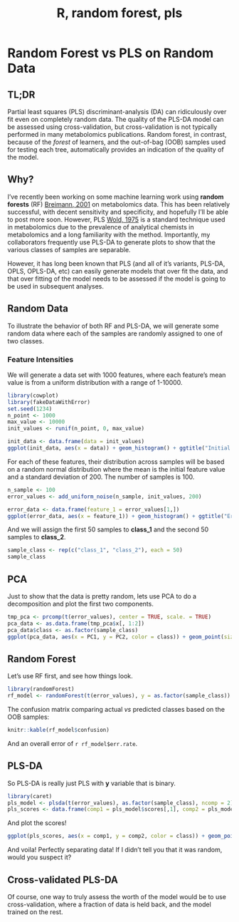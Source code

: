 % R, random forest, pls

# Random Forest vs PLS on Random Data

## TL;DR

Partial least squares (PLS) discriminant-analysis (DA) can ridiculously over fit
even on completely random data. The quality of the PLS-DA model can be assessed
using cross-validation, but cross-validation is not typically performed in many
metabolomics publications. Random forest, in contrast, because of the *forest* of
learners, and the out-of-bag (OOB) samples used for testing each tree, automatically
provides an indication of the quality of the model.

## Why?

I've recently been working on some machine learning work using **random forests**
(RF) [Breimann, 2001](link) on metabolomics data. This has been relatively successful,
with decent sensitivity and specificity, and hopefully I'll be able to post more
soon. However, PLS [Wold, 1975](link) is a standard technique used in metabolomics
due to the prevalence of analytical chemists in metabolomics and a long familiarity
with the method. Importantly, my collaborators frequently use PLS-DA to generate
plots to show that the various classes of samples are separable.

However, it has long been known that PLS (and all of it's variants, PLS-DA, OPLS,
OPLS-DA, etc) can easily generate models that over fit the data, and that over fitting
of the model needs to be assessed if the model is going to be used in subsequent
analyses. 

## Random Data

To illustrate the behavior of both RF and PLS-DA, we will generate some random data
where each of the samples are randomly assigned to one of two classes.

### Feature Intensities

We will generate a data set with 1000 features, where each feature's mean value
is from a uniform distribution with a range of 1-10000.

```r
library(cowplot)
library(fakeDataWithError)
set.seed(1234)
n_point <- 1000
max_value <- 10000
init_values <- runif(n_point, 0, max_value)
```

```r
init_data <- data.frame(data = init_values)
ggplot(init_data, aes(x = data)) + geom_histogram() + ggtitle("Initial Data")
```

For each of these features, their distribution across samples will be based on
a random normal distribution where the mean is the initial feature value and a
standard deviation of 200. The number of samples is 100.

```r
n_sample <- 100
error_values <- add_uniform_noise(n_sample, init_values, 200)
```

```r
error_data <- data.frame(feature_1 = error_values[1,])
ggplot(error_data, aes(x = feature_1)) + geom_histogram() + ggtitle("Error Data")
```

And we will assign the first 50 samples to **class_1** and the second 50 samples
to **class_2**.

```r
sample_class <- rep(c("class_1", "class_2"), each = 50)
sample_class
```

## PCA

Just to show that the data is pretty random, lets use PCA to do a decomposition
and plot the first two components.

```r
tmp_pca <- prcomp(t(error_values), center = TRUE, scale. = TRUE)
pca_data <- as.data.frame(tmp_pca$x[, 1:2])
pca_data$class <- as.factor(sample_class)
ggplot(pca_data, aes(x = PC1, y = PC2, color = class)) + geom_point(size = 4)
```


## Random Forest

Let's use RF first, and see how things look.

```r
library(randomForest)
rf_model <- randomForest(t(error_values), y = as.factor(sample_class))
```

The confusion matrix comparing actual *vs* predicted classes based on the OOB
samples:

```r
knitr::kable(rf_model$confusion)
```

And an overall error of `r rf_model$err.rate`.

## PLS-DA

So PLS-DA is really just PLS with **y** variable that is binary.

```r
library(caret)
pls_model <- plsda(t(error_values), as.factor(sample_class), ncomp = 2)
pls_scores <- data.frame(comp1 = pls_model$scores[,1], comp2 = pls_model$scores[,2], class = sample_class)
```

And plot the scores!

```r
ggplot(pls_scores, aes(x = comp1, y = comp2, color = class)) + geom_point(size = 4) + ggtitle("PLS-DA of Random Data")
```

And voila! Perfectly separating data! If I didn't tell you that it was random, would
you suspect it?

## Cross-validated PLS-DA

Of course, one way to truly assess the worth of the model would be to use cross-validation,
where a fraction of data is held back, and the model trained on the rest.